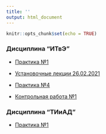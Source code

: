 ```yaml
---
title: ''
output: html_document
---
```


```r
knitr::opts_chunk$set(echo = TRUE)

```


### Дисциплина “ИТвЭ”    

* [Практика №1](https://aksyuk.github.io/xaringan_gh/slides/itve/slides_01.html)     

* [Установочные лекции 26.02.2021](https://aksyuk.github.io/xaringan_gh/slides/itve/ИТвЭ_слайды_25-02-2021_Суязова СА.pdf)


* [Практика №4](https://aksyuk.github.io/xaringan_gh/slides/itve/ИТвЭ_слайды_ПЗ04.pdf)  

* [Контрольная работа №1](https://aksyuk.github.io/xaringan_gh/slides/itve/КР01_слайды.pdf)  

### Дисциплина “ТИиАД”    

* [Практика №1](https://aksyuk.github.io/xaringan_gh/slides/itve/slides_01_tiad.html)     